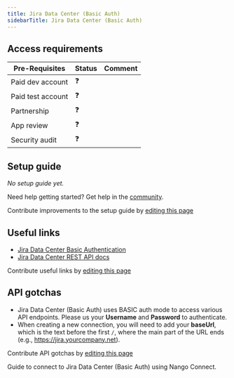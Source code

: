 ```yaml
---
title: Jira Data Center (Basic Auth)
sidebarTitle: Jira Data Center (Basic Auth)
---
```



<Overview />
<PreBuiltTooling />
<PreBuiltUseCases />

## Access requirements
| Pre-Requisites | Status | Comment|
| - | - | - |
| Paid dev account | ❓ |  |
| Paid test account | ❓ |  |
| Partnership | ❓ | |
| App review | ❓ |  |
| Security audit | ❓ | |


## Setup guide

_No setup guide yet._

<Tip>Need help getting started? Get help in the [community](https://nango.dev/slack).</Tip>

<Note>Contribute improvements to the setup guide by [editing this page](https://github.com/nangohq/nango/tree/master/docs/integrations/all/jira-data-center-basic.mdx)</Note>


## Useful links

-   [Jira Data Center Basic Authentication](https://developer.atlassian.com/server/jira/platform/basic-authentication/)
-   [Jira Data Center REST API docs](https://docs.atlassian.com/software/jira/docs/api/REST/8.20.14/)


<Note>Contribute useful links by [editing this page](https://github.com/nangohq/nango/tree/master/docs/integrations/all/jira-data-center-basic.mdx)</Note>

## API gotchas

- Jira Data Center (Basic Auth) uses BASIC auth mode to access various API endpoints. Please us your **Username** and **Password** to authenticate.
- When creating a new connection, you will need to add your **baseUrl**, which is the text before the first `/`, where the main part of the URL ends (e.g., https://jira.yourcompany.net).

<Note>Contribute API gotchas by [editing this page](https://github.com/nangohq/nango/tree/master/docs/integrations/all/jira-data-center-basic.mdx)</Note>

<Card title="Connect to  Jira Data Center (Basic Auth)" icon="link" href="/integrations/all/jira-data-center-basic/connect" horizontal>
  Guide to connect to  Jira Data Center (Basic Auth) using Nango Connect.
</Card>
